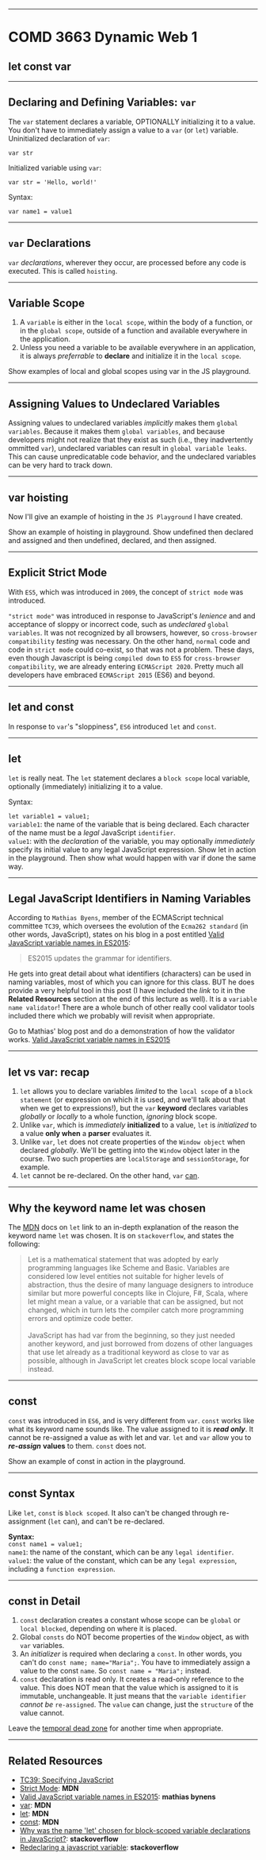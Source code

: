


<Head>
    <title>COMD 3663 Dynamic Web 1: let const var</title>
    <meta name='viewport' content='width=device-width, initial-scale=1, shrink-to-fit=no'/>
</Head>

---

<div style={{width: '90%'}}>
    <h1>COMD 3663 Dynamic Web 1</h1>
    <h2 class="lowercase">let const var</h2>
</div>

---

<div style={{width: "90%"}}>
    <h2>Declaring and Defining Variables: <code style={{color: "#cc0487"}}>var</code></h2>
    <p>
        The <code style={{color: "#cc0487"}}>var</code> statement declares a variable, OPTIONALLY initializing it to a value. You don't have to immediately assign a value to a <code style={{color: "#cc0487"}}>var</code> (or <code style={{color: "#cc0487"}}>let</code>) variable. Uninitialized declaration of <code style={{color: "#cc0487"}}>var</code>:
    </p>
    <code style={{color: "#cc0487"}}>var str</code>
    <p>Initialized variable using <code style={{color: "#cc0487"}}>var</code>:</p>
    <code style={{color: "#cc0487"}}>var str = 'Hello, world!'</code>
    <p>Syntax:</p>
    <code style={{color: "#cc0487"}}>var name1 = value1</code>
</div>

---

<div style={{width: "90%"}}>
    <h2><code style={{color: "#cc0487"}}>var</code> Declarations</h2>
    <p>
        <code style={{color: "#cc0487"}}>var</code> <em>declarations</em>, wherever they occur, are processed before any code is executed. This is called <code style={{color: "#cc0487"}}>hoisting</code>.
    </p>
</div>

---

<div style={{width: "90%"}}>
    <h2>Variable Scope</h2>
    <ol>
        <li>
            A <code>variable</code> is either in the <code style={{color: "#cc0487"}}>local scope</code>, within the body of a function, or in the <code style={{color: "#cc0487"}}>global scope</code>, outside of a function and available everywhere in the application.
        </li>
        <li>
            Unless you need a variable to be available everywhere in an application, it is always <em>preferrable</em> to <strong>declare</strong> and initialize it in the <code style={{color: "#cc0487"}}>local scope</code>.
        </li>
    </ol>
    <Notes style={{color: "#fff"}}>
        Show examples of local and global scopes using var in the JS playground.
    </Notes>
</div>

---

<div style={{width: "90%"}}>
    <h2>Assigning Values to Undeclared Variables</h2>
    <p>
        Assigning values to undeclared variables <em>implicitly</em> makes them <code>global variables</code>. Because it makes them <code style={{color: "#cc0487"}}>global variables</code>, and because developers might not realize that they exist as such (i.e., they inadvertently ommitted <code style={{color: "#cc0487"}}>var</code>), undeclared variables can result in <code style={{color: "#cc0487"}}>global variable leaks</code>. This can cause unpredicatable code behavior, and the undeclared variables can be very hard to track down.
    </p>
</div>

---

<div style={{width: "90%"}}>
    <h2>var hoisting</h2>
    <p>
        Now I'll give an example of hoisting in the <code style={{color: "#cc0487"}}>JS Playground</code> I have created.
    </p>
    <Notes>
        Show an example of hoisting in playground. Show undefined then declared and assigned and then undefined, declared, and then assigned.
    </Notes>
</div>

---

<div style={{width: "90%"}}>
    <h2>Explicit Strict Mode</h2>
    <p>
        With <code style={{color: "#cc0487"}}>ES5</code>, which was introduced in <code style={{color: "#cc0487"}}>2009</code>, the concept of <code style={{color: "#cc0487"}}>strict mode</code> was introduced.
    </p>
    <p>
        <code style={{color: "#cc0487"}}>"strict mode"</code> was introduced in response to JavaScript's <em>lenience</em> and and acceptance of sloppy or incorrect code, such as <em>undeclared</em> <code style={{color: "#cc0487"}}>global variables</code>. It was not recognized by all browsers, however, so <code style={{color: "#cc0487"}}>cross-browser compatibility</code> <em>testing</em> was necessary. On the other hand, <code>normal</code> code and code in <code>strict mode</code> could co-exist, so that was not a problem. These days, even though Javascript is being <code style={{color: "#cc0487"}}>compiled down</code> to <code>ES5</code> for <code style={{color: "#cc0487"}}>cross-browser compatibility</code>, we are already entering <code style={{color: "#cc0487"}}>ECMAScript 2020</code>. Pretty much all developers have embraced <code style={{color: "#cc0487"}}>ECMAScript 2015</code> (ES6) and beyond.
    </p>
</div>

---

<div style={{width: "90%"}}>
    <h2>let and const</h2>
    <p>
        In response to <code style={{color: "#cc0487"}}>var</code>'s "sloppiness", <code>ES6</code> introduced <code style={{color: "#cc0487"}}>let</code> and <code style={{color: "#cc0487"}}>const</code>.
    </p>
</div>

---

<div style={{width: "90%"}}>
    <h2>let</h2>
    <p>
        <code style={{color: "#cc0487"}}>let</code> is really neat. The <code style={{color: "#cc0487"}}>let</code> statement declares a <code style={{color: "#cc0487"}}>block scope</code> local variable, optionally (immediately) initializing it to a value.
    </p>
    <p>Syntax:</p>
    <code style={{color: "#cc0487"}}>let variable1 = value1;</code><br/>
    <code style={{color: "#cc0487"}}>variable1</code>: the name of the variable that is being declared. Each character of the name must be a <em>legal</em> JavaScript <code>identifier</code>.<br/>
    <code style={{color: "#cc0487"}}>value1</code>: with the <em>declaration</em> of the variable, you may optionally <em>immediately</em> specify its initial value to any legal JavaScript expression.
    <Notes style={{color: "#fff"}}>
        Show let in action in the playground. Then show what would happen with var if done the same way.
    </Notes>
</div>

---

<div style={{width: "90%"}}>
    <h2>Legal JavaScript Identifiers in Naming Variables</h2>
    <p>
        According to <code style={{color: "#cc0487"}}>Mathias Byens</code>, member of the ECMAScript technical committee <code style={{color: "#cc0487"}}>TC39</code>, which oversees the evolution of the <code style={{color: "#cc0487"}}>Ecma262 standard</code> (in other words, JavaScript), states on his blog in a post entitled <a href="https://mathiasbynens.be/notes/javascript-identifiers-es6" target="_blank">Valid JavaScript variable names in ES2015</a>:
        <blockquote>
            ES2015 updates the grammar for identifiers.
        </blockquote>
    </p>
    <p>
        He gets into great detail about what identifiers (characters) can be used in naming variables, most of which you can ignore for this class. BUT he does provide a very helpful tool in this post (I have included the <em>link</em> to it in the <strong>Related Resources</strong> section at the end of this lecture as well). It is a <code style={{color: "#cc0487"}}>variable name validator</code>! There are a whole bunch of other really cool validator tools included there which we probably will revisit when appropriate.
    </p>
    <Notes style={{color: "#fff"}}>
        Go to Mathias' blog post and do a demonstration of how the validator works. <a href="https://mathiasbynens.be/notes/javascript-identifiers-es6" target="_blank">Valid JavaScript variable names in ES2015</a>
    </Notes>
</div>

---

<div style={{width: "90%"}}>
    <h2>let vs var: recap</h2>
    <ol>
        <li>
            <code style={{color: "#cc0487"}}>let</code> allows you to declare variables <em>limited</em> to the <code style={{color: "#cc0487"}}>local scope</code> of a <code style={{color: "#cc0487"}}>block statement</code> (or expression on which it is used, and we'll talk about that when we get to expressions!), but the <code style={{color: "#cc0487"}}>var</code> <b>keyword</b> declares variables <em>globally</em> or <em>locally</em> to a whole function, <em>ignoring</em> block scope.
        </li>
        <li>
            Unlike <code style={{color: "#cc0487"}}>var</code>, which is <em>immediately</em> <strong>initialized</strong> to a value, <code style={{color: "#cc0487"}}>let</code> is <em>initialized</em> to a value <strong>only when</strong> a <strong>parser</strong> evaluates it.
        </li>
        <li>
            Unlike <code style={{color: "#cc0487"}}>var</code>, <code style={{color: "#cc0487"}}>let</code> does not create properties of the <code style={{color: "#cc0487"}}>Window object</code> when declared <em>globally</em>. We'll be getting into the <code style={{color: "#cc0487"}}>Window</code> object later in the course. Two such properties are <code style={{color: "#cc0487"}}>localStorage</code> and <code style={{color: "#cc0487"}}>sessionStorage</code>, for example.
        </li>
        <li><code style={{color: "#cc0487"}}>let</code> cannot be re-declared. On the other hand, <code style={{color: "#cc0487"}}>var</code> <a href="https://stackoverflow.com/questions/6888506/redeclaring-a-javascript-variable" target="_blank">can</a>.</li>
    </ol>
</div>

---

<div style={{width: "90%"}}>
    <h2>Why the keyword name let was chosen</h2>
    <p>
        The <a href="https://developer.mozilla.org/en-US/docs/Web/JavaScript/Reference/Statements/let" target="_blank">MDN</a> docs on <code style={{color: "#cc0487"}}>let</code> link to an in-depth explanation of the reason the keyword name <code style={{color: "#cc0487"}}>let</code> was chosen. It is on <code>stackoverflow</code>, and states the following:
    </p>
    <blockquote>
        Let is a mathematical statement that was adopted by early programming languages like Scheme and Basic. Variables are considered low level entities not suitable for higher levels of abstraction, thus the desire of many language designers to introduce similar but more powerful concepts like in Clojure, F#, Scala, where let might mean a value, or a variable that can be assigned, but not changed, which in turn lets the compiler catch more programming errors and optimize code better.<br/>
        <br/>
        JavaScript has had var from the beginning, so they just needed another keyword, and just borrowed from dozens of other languages that use let already as a traditional keyword as close to var as possible, although in JavaScript let creates block scope local variable instead.
    </blockquote>
</div>

---

<div style={{width: "90%"}}>
    <h2>const</h2>
    <p>
        <code style={{color: "#cc0487"}}>const</code> was introduced in <code style={{color: "#cc0487"}}>ES6</code>, and is very different from <code style={{color: "#cc0487"}}>var</code>. <code style={{color: "#cc0487"}}>const</code> works like what its keyword name sounds like. The value assigned to it is <em><strong>read only</strong></em>. It cannot be re-assigned a value as with let and var. <code style={{color: "#cc0487"}}>let</code> and <code style={{color: "#cc0487"}}>var</code> allow you to <em><strong>re-assign</strong></em> <strong>values</strong> to them. <code style={{color: "#cc0487"}}>const</code> does not.
    </p>
    <Notes style={{color: "#fff"}}>
        Show an example of const in action in the playground.
    </Notes>
</div>

---

<div style={{width: "90%"}}>
    <h2>const Syntax</h2>
    <p>
        Like <code style={{color: "#cc0487"}}>let</code>, <code style={{color: "#cc0487"}}>const</code> is <code style={{color: "#cc0487"}}>block scoped</code>. It also can't be changed through re-assignment (<code style={{color: "#cc0487"}}>let</code> can), and can't be re-declared.
    </p>
    <strong>Syntax:</strong><br/>
    <code style={{color: "#cc0487"}}>const name1 = value1;</code><br/>
    <code style={{color: "#cc0487"}}>name1</code>: the name of the constant, which can be any <code style={{color: "#cc0487"}}>legal identifier</code>.<br/>
    <code style={{color: "#cc0487"}}>value1</code>: the value of the constant, which can be any <code style={{color: "#cc0487"}}>legal expression</code>, including a <code style={{color: "#cc0487"}}>function expression</code>.
</div>

---

<div style={{width: "90%"}}>
    <h2>const in Detail</h2>
    <ol>
        <li>
            <code style={{color: "#cc0487"}}>const</code> declaration creates a constant whose scope can be <code style={{color: "#cc0487"}}>global</code> or <code style={{color: "#cc0487"}}>local blocked</code>, depending on where it is placed.
        </li>
        <li>
            Global <code style={{color: "#cc0487"}}>consts</code> do NOT become properties of the <code style={{color: "#cc0487"}}>Window</code> object, as with <code style={{color: "#cc0487"}}>var</code> variables.
        </li>
        <li>
            An <em>initializer</em> is required when declaring a <code style={{color: "#cc0487"}}>const</code>. In other words, you can't do <code style={{color: "#cc0487"}}>const name; name="Maria";</code>. You have to immediately assign a value to the const <code style={{color: "#cc0487"}}>name</code>. So <code style={{color: "#cc0487"}}>const name = "Maria";</code> instead.
        </li>
        <li>
            <code style={{color: "#cc0487"}}>const</code> declaration is read only. It creates a read-only reference to the value. This does NOT mean that the value which is assigned to it is immutable, unchangeable. It just means that the <code style={{color: "#cc0487"}}>variable identifier</code> <em>cannot be</em> <code style={{color: "#cc0487"}}>re-assigned</code>. The <code style={{color: "#cc0487"}}>value</code> can change, just the <code style={{color: "#cc0487"}}>structure</code> of the value cannot.
        </li>
    </ol>
    <Notes style={{color: "#fff"}}>
        Leave the <a href="https://developer.mozilla.org/en-US/docs/Web/JavaScript/Reference/Statements/let#Temporal_dead_zone" target="_blank">temporal dead zone</a> for another time when appropriate.
    </Notes>
</div>

---

<div style={{width: "90%"}}>
    <h2>Related Resources</h2>
    <ul>
        <li>
            <a href="https://tc39.es/">TC39: Specifying JavaScript</a>
        </li>
        <li>
            <a href="https://developer.mozilla.org/en-US/docs/Web/JavaScript/Reference/Strict_mode">Strict Mode</a>: <strong>MDN</strong>
        </li>
        <li>
            <a href="https://mathiasbynens.be/notes/javascript-identifiers-es6">Valid JavaScript variable names in ES2015</a>: <strong>mathias bynens</strong>
        </li>
        <li>
            <a href="https://developer.mozilla.org/en-US/docs/Web/JavaScript/Reference/Statements/var">var</a>: <strong>MDN</strong>
        </li>
        <li>
            <a href="https://developer.mozilla.org/en-US/docs/Web/JavaScript/Reference/Statements/let">let</a>: <strong>MDN</strong>
        </li>
        <li>
            <a href="https://developer.mozilla.org/en-US/docs/Web/JavaScript/Reference/Statements/const">const</a>: <strong>MDN</strong>
        </li>
        <li>
            <a href="https://stackoverflow.com/questions/37916940/why-was-the-name-let-chosen-for-block-scoped-variable-declarations-in-javascri">Why was the name 'let' chosen for block-scoped variable declarations in JavaScript?</a>: <strong>stackoverflow</strong>
        </li>
        <li><a href="https://stackoverflow.com/questions/6888506/redeclaring-a-javascript-variable">Redeclaring a javascript variable</a>: <strong>stackoverflow</strong></li>
    </ul>
</div>